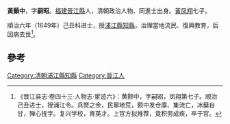 '''黃顥中'''，字'''嗣昭'''。[[福建|福建]][[晉江縣|晉江縣]]人，清朝政治人物、同進士出身。[[黃鳳翔_(隆慶進士)|黃凤翔]]七子。

順治六年（1649年）己丑科进士，授[[浦江縣|浦江縣]][[知縣|知縣]]，治理當地流民、復興教育，后因病去世<ref>《晋江县志·卷四十三·人物志·宦迹六》：黄颢中，字嗣昭，凤翔第七子。顺治己丑进士，授浦江令。兵燹之余，民窜地荒，颢中发仓廪、集流亡，冰蘖自甘，殚心抚字。复兴学校，育英才。上官方拟推荐，竟积劳成疾，卒于官。</ref>。

==參考==
{{reflist}}
{{清朝人物小作品}}
{{順治六年己丑科殿試金榜}}
{{DEFAULTSORT:Huang黃}}

[[Category:清朝浦江縣知縣|Category:清朝浦江縣知縣]]
[[Category:晉江人|Category:晉江人]]